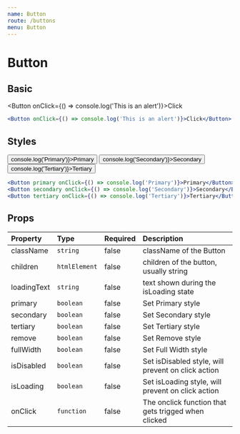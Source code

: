 ```yaml
---
name: Button
route: /buttons
menu: Button
---
```


# Button


## Basic

<Button onClick={() => console.log('This is an alert')}>Click</Button>

```jsx
<Button onClick={() => console.log('This is an alert')}>Click</Button>
```

## Styles

<FlexAlign>
  <Button primary onClick={() => console.log('Primary')}>Primary</Button>
  <Button secondary onClick={() => console.log('Secondary')}>Secondary</Button>
  <Button tertiary onClick={() => console.log('Tertiary')}>Tertiary</Button>
</FlexAlign>

```jsx
<Button primary onClick={() => console.log('Primary')}>Primary</Button>
<Button secondary onClick={() => console.log('Secondary')}>Secondary</Button>
<Button tertiary onClick={() => console.log('Tertiary')}>Tertiary</Button>
```

## Props

| Property    | Type          | Required | Description                                         |
| :-------    | :---          | :------- | :----------                                         |
| className   | `string`      | false    | className of the Button                             |
| children    | `htmlElement` | false    | children of the button, usually string              |
| loadingText | `string`      | false    | text shown during the isLoading state               |
| primary     | `boolean`     | false    | Set Primary style                                   |
| secondary   | `boolean`     | false    | Set Secondary style                                 |
| tertiary    | `boolean`     | false    | Set Tertiary style                                  |
| remove      | `boolean`     | false    | Set Remove style                                    |
| fullWidth   | `boolean`     | false    | Set Full Width style                                |
| isDisabled  | `boolean`     | false    | Set isDisabled style, will prevent on click action  |
| isLoading   | `boolean`     | false    | Set isLoading style, will prevent on click action   |
| onClick     | `function`    | false    | The onclick function that gets trigged when clicked |